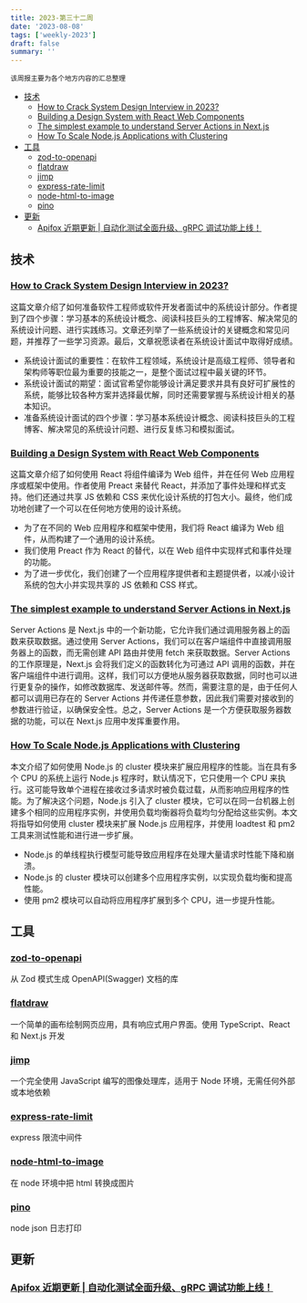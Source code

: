 ```yaml
---
title: 2023-第三十二周
date: '2023-08-08'
tags: ['weekly-2023']
draft: false
summary: ''
---
```


`该周报主要为各个地方内容的汇总整理`

- [技术](#技术)
  - [How to Crack System Design Interview in 2023?](#how-to-crack-system-design-interview-in-2023)
  - [Building a Design System with React Web Components](#building-a-design-system-with-react-web-components)
  - [The simplest example to understand Server Actions in Next.js](#the-simplest-example-to-understand-server-actions-in-nextjs)
  - [How To Scale Node.js Applications with Clustering](#how-to-scale-nodejs-applications-with-clustering)
- [工具](#工具)
  - [zod-to-openapi](#zod-to-openapi)
  - [flatdraw](#flatdraw)
  - [jimp](#jimp)
  - [express-rate-limit](#express-rate-limit)
  - [node-html-to-image](#node-html-to-image)
  - [pino](#pino)
- [更新](#更新)
  - [Apifox 近期更新 | 自动化测试全面升级、gRPC 调试功能上线！](#apifox-近期更新--自动化测试全面升级grpc-调试功能上线)

## 技术

### [How to Crack System Design Interview in 2023?](https://javarevisited.blogspot.com/2022/03/how-to-prepare-for-system-design.html#axzz89a1pUDch)

这篇文章介绍了如何准备软件工程师或软件开发者面试中的系统设计部分。作者提到了四个步骤：学习基本的系统设计概念、阅读科技巨头的工程博客、解决常见的系统设计问题、进行实践练习。文章还列举了一些系统设计的关键概念和常见问题，并推荐了一些学习资源。最后，文章祝愿读者在系统设计面试中取得好成绩。

- 系统设计面试的重要性：在软件工程领域，系统设计是高级工程师、领导者和架构师等职位最为重要的技能之一，是整个面试过程中最关键的环节。
- 系统设计面试的期望：面试官希望你能够设计满足要求并具有良好可扩展性的系统，能够比较各种方案并选择最优解，同时还需要掌握与系统设计相关的基本知识。
- 准备系统设计面试的四个步骤：学习基本系统设计概念、阅读科技巨头的工程博客、解决常见的系统设计问题、进行反复练习和模拟面试。

### [Building a Design System with React Web Components](https://www.voorhoede.nl/en/blog/building-design-system-react-web-components/)

这篇文章介绍了如何使用 React 将组件编译为 Web 组件，并在任何 Web 应用程序或框架中使用。作者使用 Preact 来替代 React，并添加了事件处理和样式支持。他们还通过共享 JS 依赖和 CSS 来优化设计系统的打包大小。最终，他们成功地创建了一个可以在任何地方使用的设计系统。

- 为了在不同的 Web 应用程序和框架中使用，我们将 React 编译为 Web 组件，从而构建了一个通用的设计系统。
- 我们使用 Preact 作为 React 的替代，以在 Web 组件中实现样式和事件处理的功能。
- 为了进一步优化，我们创建了一个应用程序提供者和主题提供者，以减小设计系统的包大小并实现共享的 JS 依赖和 CSS 样式。

### [The simplest example to understand Server Actions in Next.js](https://scastiel.dev/simplest-example-server-actions-nextjs)

Server Actions 是 Next.js 中的一个新功能，它允许我们通过调用服务器上的函数来获取数据。通过使用 Server Actions，我们可以在客户端组件中直接调用服务器上的函数，而无需创建 API 路由并使用 fetch 来获取数据。Server Actions 的工作原理是，Next.js 会将我们定义的函数转化为可通过 API 调用的函数，并在客户端组件中进行调用。这样，我们可以方便地从服务器获取数据，同时也可以进行更复杂的操作，如修改数据库、发送邮件等。然而，需要注意的是，由于任何人都可以调用已存在的 Server Actions 并传递任意参数，因此我们需要对接收到的参数进行验证，以确保安全性。总之，Server Actions 是一个方便获取服务器数据的功能，可以在 Next.js 应用中发挥重要作用。

### [How To Scale Node.js Applications with Clustering](https://www.digitalocean.com/community/tutorials/how-to-scale-node-js-applications-with-clustering)

本文介绍了如何使用 Node.js 的 cluster 模块来扩展应用程序的性能。当在具有多个 CPU 的系统上运行 Node.js 程序时，默认情况下，它只使用一个 CPU 来执行。这可能导致单个进程在接收过多请求时被负载过载，从而影响应用程序的性能。为了解决这个问题，Node.js 引入了 cluster 模块，它可以在同一台机器上创建多个相同的应用程序实例，并使用负载均衡器将负载均匀分配给这些实例。本文将指导如何使用 cluster 模块来扩展 Node.js 应用程序，并使用 loadtest 和 pm2 工具来测试性能和进行进一步扩展。

- Node.js 的单线程执行模型可能导致应用程序在处理大量请求时性能下降和崩溃。
- Node.js 的 cluster 模块可以创建多个应用程序实例，以实现负载均衡和提高性能。
- 使用 pm2 模块可以自动将应用程序扩展到多个 CPU，进一步提升性能。

## 工具

### [zod-to-openapi](https://github.com/asteasolutions/zod-to-openapi)

从 Zod 模式生成 OpenAPI(Swagger) 文档的库

### [flatdraw](https://github.com/diogocapela/flatdraw)

一个简单的画布绘制网页应用，具有响应式用户界面。使用 TypeScript、React 和 Next.js 开发

### [jimp](https://github.com/jimp-dev/jimp)

一个完全使用 JavaScript 编写的图像处理库，适用于 Node 环境，无需任何外部或本地依赖

### [express-rate-limit](https://github.com/express-rate-limit/express-rate-limit)

express 限流中间件

### [node-html-to-image](https://github.com/frinyvonnick/node-html-to-image)

在 node 环境中把 html 转换成图片

### [pino](https://github.com/pinojs/pino)

node json 日志打印

## 更新

### [Apifox 近期更新 | 自动化测试全面升级、gRPC 调试功能上线！](https://apifox.com/blog/features-2023-7/)
